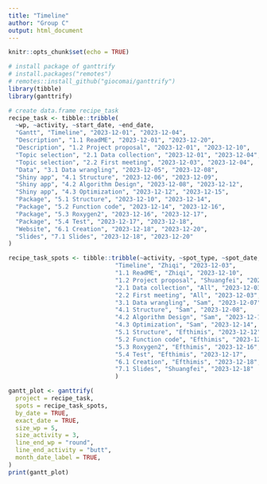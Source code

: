 ```yaml
---
title: "Timeline"
author: "Group C"
output: html_document
---
```


```r
knitr::opts_chunk$set(echo = TRUE)
```

```r
# install package of ganttrify
# install.packages("remotes")
# remotes::install_github("giocomai/ganttrify")
library(tibble)
library(ganttrify)
```


```r
# create data.frame recipe_task
recipe_task <- tibble::tribble(
  ~wp, ~activity, ~start_date, ~end_date,
  "Gantt", "Timeline", "2023-12-01", "2023-12-04",
  "Description", "1.1 ReadME", "2023-12-01", "2023-12-20",
  "Description", "1.2 Project proposal", "2023-12-01", "2023-12-10",
  "Topic selection", "2.1 Data collection", "2023-12-01", "2023-12-04", 
  "Topic selection", "2.2 First meeting", "2023-12-03", "2023-12-04",
  "Data", "3.1 Data wrangling", "2023-12-05", "2023-12-08",
  "Shiny app", "4.1 Structure", "2023-12-06", "2023-12-09",
  "Shiny app", "4.2 Algorithm Design", "2023-12-08", "2023-12-12",
  "Shiny app", "4.3 Optimization", "2023-12-12", "2023-12-15",
  "Package", "5.1 Structure", "2023-12-10", "2023-12-14",
  "Package", "5.2 Function code", "2023-12-14", "2023-12-16",
  "Package", "5.3 Roxygen2", "2023-12-16", "2023-12-17",
  "Package", "5.4 Test", "2023-12-17", "2023-12-18",
  "Website", "6.1 Creation", "2023-12-18", "2023-12-20",
  "Slides", "7.1 Slides", "2023-12-18", "2023-12-20"
)

recipe_task_spots <- tibble::tribble(~activity, ~spot_type, ~spot_date,
                              "Timeline", "Zhiqi", "2023-12-03",
                              "1.1 ReadME", "Zhiqi", "2023-12-10",
                              "1.2 Project proposal", "Shuangfei", "2023-12-05",
                              "2.1 Data collection", "All", "2023-12-03",
                              "2.2 First meeting", "All", "2023-12-03",
                              "3.1 Data wrangling", "Sam", "2023-12-07",
                              "4.1 Structure", "Sam", "2023-12-08",
                              "4.2 Algorithm Design", "Sam", "2023-12-10",
                              "4.3 Optimization", "Sam", "2023-12-14",
                              "5.1 Structure", "Efthimis", "2023-12-12",
                              "5.2 Function code", "Efthimis", "2023-12-15",
                              "5.3 Roxygen2", "Efthimis", "2023-12-16",
                              "5.4 Test", "Efthimis", "2023-12-17",
                              "6.1 Creation", "Efthimis", "2023-12-18",
                              "7.1 Slides", "Shuangfei", "2023-12-18"
                              )

```


```r
gantt_plot <- ganttrify(
  project = recipe_task,
  spots = recipe_task_spots,
  by_date = TRUE,
  exact_date = TRUE,
  size_wp = 5,
  size_activity = 3,
  line_end_wp = "round",
  line_end_activity = "butt",
  month_date_label = TRUE,
)
print(gantt_plot)
```



